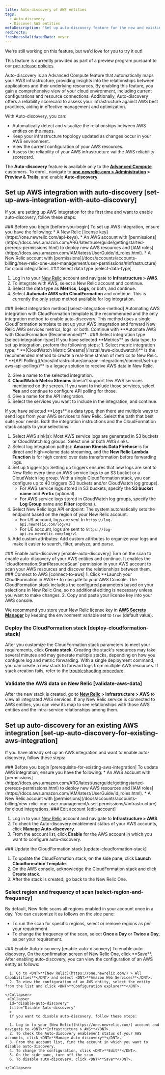 ```yaml
---
title: Auto-discovery of AWS entities
tags:
  - Auto-discovery
  - Discover AWS entities
metaDescription: 'Set up auto-discovery feature for the new and existing AWS integrations.'
redirects:
freshnessValidatedDate: never
---
```

<Callout title="preview">
  We're still working on this feature, but we'd love for you to try it out!

  This feature is currently provided as part of a preview program pursuant to our [pre-release policies](/docs/licenses/license-information/referenced-policies/new-relic-pre-release-policy).
</Callout>


Auto-discovery is an Advanced Compute feature that automatically maps your AWS infrastructure, providing insights into the relationships between applications and their underlying resources. By enabling this feature, you gain a comprehensive view of your cloud environment, including current configurations and resource connections. Additionally, Auto-discovery offers a reliability scorecard to assess your infrastructure against AWS best practices, aiding in effective management and optimization.

With Auto-discovery, you can:
* Automatically detect and visualize the relationships between AWS entities on the maps.
* Keep your infrastructure topology updated as changes occur in your AWS environment.
* View the current configuration of your AWS resources.
* Assess the reliability of your AWS infrastructure vai the AWS reliability scorecard.

The <DNT>**Auto-discovery**</DNT> feature is available only to the **[Advanced Compute](https://newrelic.com/pricing/compute#pricing_plan-compute)** customers. To enroll, navigate to <DNT>**[one.newrelic.com > Administration](https://one.newrelic.com//admin-portal) > Preview & Trails**</DNT>, and enable <DNT>**Auto-discovery**</DNT>.

## Set up AWS integration with auto-discovery [set-up-aws-integration-with-auto-discovery]
If you are setting up AWS integration for the first time and want to enable auto-discovery, follow these steps:

<Steps>

<Step>
### Before you begin [before-you-begin]
To set up AWS integration, ensure you have the following:
* A New Relic [license key](https://one.newrelic.com/api-keys).
* An AWS account with [permissions](https://docs.aws.amazon.com/ARG/latest/userguide/gettingstarted-prereqs-permissions.html) to deploy new AWS resources and [IAM roles](https://docs.aws.amazon.com/IAM/latest/UserGuide/id_roles.html).
* A New Relic account with [permissions](/docs/accounts/accounts-billing/new-relic-one-user-management/user-permissions/#infrastructure) for cloud integrations.
</Step>
<Step>
### Select data type [select-data-type]

1. Log in to your [New Relic](https://one.newrelic.com/) account and navigate to <DNT>**Infrastructure > AWS**</DNT>.
3. To integrate with AWS, select a New Relic account and continue.
4. Select the data type as <DNT>**Metrics**</DNT>, <DNT>**Logs**</DNT>, or both, and continue.
5. Select <DNT>**Automate AWS with CloudFormation**</DNT> and continue. This is currently the only setup method available for log integration.
</Step>
<Step>
### Select integration method [select-integration-method]
Automating AWS integration with CloudFormation template is the recommended and the only integration method to enable auto-discovery. This method uses a single CloudFormation template to set up your AWS integration and forward New Relic AWS services metrics, logs, or both. Continue with <DNT>**Automate AWS with CloudFormation (Recommended)**</DNT> .
</Step>
<Step>
### Select integration type [select-integration-type]

<CollapserGroup>
<Collapser id="metrics-data-type" title="For Metrics data type">
 If you have selected <DNT>**Metrics**</DNT> as data type, to set up integration, preform the following steps:
1. Select metric integration type:
    * <DNT>**[CloudWatch Metric Streams](/install/aws-cloudwatch/)**</DNT> is the recommended method to create a real-time stream of metrics to New Relic.
    * <DNT>**[API Polling](/docs/infrastructure/amazon-integrations/connect/set-up-aws-api-polling/)**</DNT> is a legacy solution to receive AWS data in New Relic.
  
2. Give a name to the selected integration.
3. <DNT>**CloudWatch Metric Streams**</DNT> doesn't support few AWS services mentioned on the screen. If you want to include those services, select <DNT>**Yes**</DNT> and continue to configure API polling for those.
4. Give a name for the API integration.
5. Select the services you want to include in the integration, and continue.
</Collapser>

<Collapser id="log-data-type" title="For Logs data type">
 If you have selected <DNT>**Logs**</DNT> as data type, then there are multiple ways to send logs from your AWS services to New Relic. Select the path that best suits your needs. Both the integration instructions and the CloudFormation stack adapts to your selections.

1. Select AWS sink(s):
    Most AWS service logs are generated in S3 buckets or CloudWatch log groups. Select one or both AWS sinks.
2. Select log integration path(s):
    <DNT>**Amazon Kinesis Data Firehose**</DNT> is for direct and high-volume data streaming, and the <DNT>**New Relic Lambda Function**</DNT> is for high control over data transformation before forwarding logs.
3. Set up triggers(s):
    Setting up triggers ensures that new logs are sent to New Relic every time an AWS service logs to an S3 bucket or a CloudWatch log group. With a single CloudFormation stack, you can configure up to 40 triggers (S3 buckets and/or CloudWatch log groups).
    * For AWS service logs stored in S3 buckets, specify the **S3 bucket name** and **Prefix** (optional).
    * For AWS service logs stored in CloudWatch log groups, specify the **Log Group** name and **Filter** (optional).
4. Select New Relic logs API endpoint:
    The system automatically sets the endpoint based on the region of your New Relic account.
    * For US account, logs are sent to `https://log-api.newrelic.com/log/v1`
    * For UE account, logs are sent to `https://log-api.eu.newrelic.com/log/v1`
5. Add custom attributes:
    Add custom attributes to organize your logs and make it easier to search, filter, analyze, and parse.
</Collapser>
</CollapserGroup>

</Step>
<Step>
### Enable auto-discovery [enable-auto-discovery]
Turn on the scan to enable auto-discovery of your AWS entities and continue. It enables the `cloudformation:StartResourceScan` permission in your AWS account to scan your AWS resources and discover the relationships between them.
</Step>
<Step>
### Connect to AWS [connect-to-aws]
1. Click <DNT>**Launch your CloudFormation in AWS**</DNT> to navigate to your AWS Console. The CloudFormation stack includes the configured parameters based on your selections in New Relic One, so no additional editing is necessary unless you want to make changes.
2. Copy and paste your license key into your AWS console.

We recommend you store your New Relic license key in <DNT>**[AWS Secrets Manager](https://docs.aws.amazon.com/secretsmanager/latest/userguide/intro.html)**</DNT> by keeping the environment variable set to `true` (default value).
</Step>
<Step>
### Deploy the CloudFormation stack [deploy-cloudformation-stack]
After you customize the CloudFormation stack parameters to meet your requirements, click <DNT>**Create stack**</DNT>.
Creating the stack's resources may take several minutes and may generate multiple stacks, depending on how you configure log and metric forwarding. With a single deployment command, you can create a new stack to forward logs from multiple AWS resources.
If stack creation fails, refer to the [troubleshooting procedure](/docs/logs/troubleshooting/aws-log-integration-issues/stack-creation-fails).
</Step>
<Step>
### Validate the AWS data on New Relic [validate-aws-data]
After the new stack is created, go to <DNT>**[New Relic](https://one.newrelic.com/) > Infrastructure > AWS**</DNT> to view all integrated AWS services. If any New Relic service is connected to AWS entities, you can view its map to see relationships with those AWS entities and the intra-service relationships among them.
</Step>

</Steps>

## Set up auto-discovery for an existing AWS integration [set-up-auto-discovery-for-existing-aws-integration]
If you have already set up an AWS integration and want to enable auto-discovery, follow these steps:

<Steps>

<Step>
### Before you begin [prerequisite-for-existing-aws-integration]
To update AWS integration, ensure you have the following:
* An AWS account with [permissions](https://docs.aws.amazon.com/ARG/latest/userguide/gettingstarted-prereqs-permissions.html) to deploy new AWS resources and [IAM roles](https://docs.aws.amazon.com/IAM/latest/UserGuide/id_roles.html).
* A New Relic account with [permissions](/docs/accounts/accounts-billing/new-relic-one-user-management/user-permissions/#infrastructure) for cloud integrations.
</Step>
<Step>
### Edit account [edit-account]

1. Log in to your [New Relic](https://one.newrelic.com/) account and navigate to <DNT>**Infrastructure > AWS**</DNT>.
2. To check the Auto-discovery enablement status of your AWS accounts, click <DNT>**Manage Auto-discovery**</DNT>. 
3. From the account list, click <DNT>**Enable**</DNT> for the AWS account in which you want to configure auto-discovery.
</Step>
<Step>
### Update the CloudFormation stack [update-cloudformation-stack]

1. To update the CloudFormation stack, on the side pane, click <DNT>**Launch Cloudformation Template**</DNT>.
2. On the AWS console, acknowledge the CloudFormation stack and click <DNT>**Create stack**</DNT>.
3. After the stack is created, go back to the New Relic One.

### Select region and frequency of scan [select-region-and-frequency]

By default, New Relic scans all regions enabled in your account once in a day. You can customize it as follows on the side pane:
* To run the scan for specific regions, select or remove regions as per your requirement.
* To change the frequency of the scan, select <DNT>**Once a Day**</DNT> or <DNT>**Twice a Day**</DNT>, as per your requirement.
</Step>
<Step>
### Enable Auto-discovery [enable-auto-discovery]
To enable auto-discovery, On the confirmation screen of New Relic One, click <DNT>**Save**</DNT>.
</Step>

</Steps>

<CollapserGroup>
    <Collapser
      id="view-configuration"
      title="View configuration of an AWS entity"
      >
      After enabling auto-discovery, you can view the configuration of an AWS entity as follows:

      1. Go to <DNT>**[New Relic](https://one.newrelic.com/) > All Capabilities**</DNT> and select <DNT>**Amazon Web Services**</DNT>.
      2. To view the configuration of an AWS entity, select the entity from the list and click <DNT>**Configuration explorer**</DNT>.

    </Collapser>
     <Collapser
      id="disable-auto-discovery"
      title="Disable Auto-discovery"
      >
      If you want to disable auto-discovery, follow these steps:

      1. Log in to your [New Relic](https://one.newrelic.com/) account and navigate to <DNT>**Infrastructure > AWS**</DNT>.
      2. To check the Auto-discovery enablement status of your AWS accounts, click <DNT>**Manage Auto-discovery**</DNT>. 
      3. From the account list, find the account in which you want to disable auto-discovery.
      4. To change the configuration, click <DNT>**Edit**</DNT>.
      5. On the side pane, turn off the scan.
      6. To disable auto-discovery, click <DNT>**Save**</DNT>.

    </Collapser>         
  </CollapserGroup>